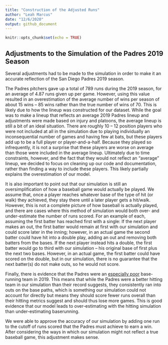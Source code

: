```yaml
---
title: "Construction of the Adjusted Runs"
author: "Leah Marcus"
date: "12/6/2020"
output: github_document
---
```


```r
knitr::opts_chunk$set(echo = TRUE)
```

## Adjustments to the Simulation of the Padres 2019 Season

` `  Several adjustments had to be made to the simulation in order to make it an accurate reflection of the San Diego Padres 2019 season. 
  
` `	The Padres pitchers gave up a total of 789 runs during the 2019 season, for an average of 4.87 runs given up per game. However, using this value resulted in an overestimation of the average number of wins per season of about 15 wins – 85 wins rather than the true number of wins of 70. This is likely due to how the lineup was constructed for our dataset. While the goal was to make a lineup that reflects an average 2019 Padres lineup and adjustments were made based on injury and platoons, the average lineup is still a bit of an ideal situation. There are roughly 10 – 12 position players who were not included at all in the simulation due to playing individually an inconsequential number of games and having few at bats, but these players add up to be a full player or player-and-a-half. Because they played so infrequently, it is not a surprise that these players are worse on average than those were included in the average lineup. Ultimately due to time constraints, however, and the fact that they would not reflect an “average” lineup, we decided to focus on cleaning up our code and documentation, rather than finding a way to include these players. This likely partially explains the overestimation of our model. 
	
` `	It is also important to point out that our simulation is still an oversimplification of how a baseball game would actually be played. We assume that, once a player reaches whatever base of the type of hit (or walk) they achieved, they stay there until a later player gets a hit/walk. However, this is not a complete picture of how baseball is actually played, and there are cases where this method of simulation would both over- and under-estimate the number of runs scored. For an example of each, assuming the first batter has reached first with a single: If the next player makes an out, the first batter would remain at first with our simulation and could score later in the inning; however, in an actual game the second batter could have hit into a double play, adding an out and removing both batters from the bases. If the next player instead hits a double, the first batter would go to third with our simulation – his original base of first plus the next two bases. However, in an actual game, the first batter could have scored on the double, but in our simulation, there is no guarantee that the next batter(s) do not make outs, so he would not score. 
	
` `	Finally, there is evidence that the Padres were an [especially poor](https://www.fangraphs.com/leaders.aspx?pos=all&stats=bat&lg=all&qual=0&type=8&season=2019&month=0&season1=2019&ind=0&team=0,ts&rost=0&age=0&filter=&players=0&startdate=2019-01-01&enddate=2019-12-31&sort=17,d) base-running team in 2019. 
This means that while the Padres were a better hitting team in our simulation than their record suggests, they consistently ran into outs on the base paths, which is something our simulation could not account for directly but means they should score fewer runs overall than their hitting metrics suggest and should thus lose more games. This is good evidence that our model leads to over-estimating with the hitting simulation than under-estimating baserunning. 

` `	We were able to approve the accuracy of our simulation by adding one run to the cutoff of runs scored that the Padres must achieve to earn a win. After considering the ways in which our simulation might not reflect a true baseball game, this adjustment makes sense.
